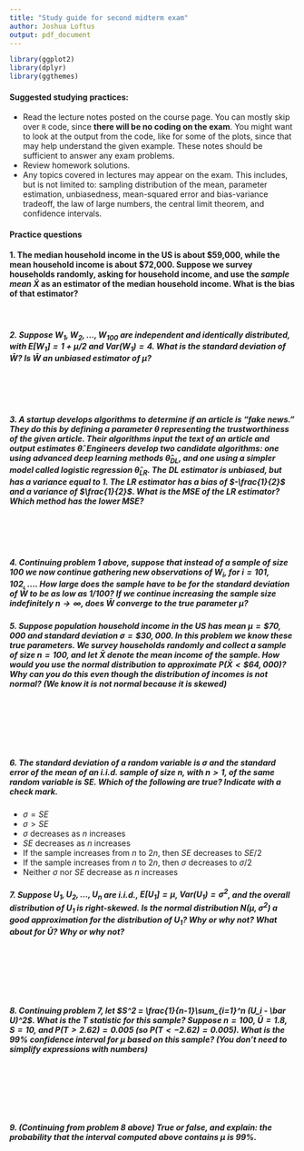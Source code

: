 ```yaml
---
title: "Study guide for second midterm exam"
author: Joshua Loftus
output: pdf_document
---
```


```r
library(ggplot2)
library(dplyr)
library(ggthemes)
```

#### Suggested studying practices:

- Read the lecture notes posted on the course page. You can mostly skip over `R` code, since **there will be no coding on the exam**. You might want to look at the output from the code, like for some of the plots, since that may help understand the given example. These notes should be sufficient to answer any exam problems.
- Review homework solutions.
- Any topics covered in lectures may appear on the exam. This includes, but is not limited to: sampling distribution of the mean, parameter estimation, unbiasedness, mean-squared error and bias-variance tradeoff, the law of large numbers, the central limit theorem, and confidence intervals.

#### Practice questions

#### 1. The median household income in the US is about \$59,000, while the mean household income is about \$72,000. Suppose we survey households randomly, asking for household income, and use the *sample mean* $\bar X$ as an estimator of the median household income. What is the bias of that estimator?

\ 


##### 2. Suppose $W_1, W_2, \ldots, W_{100}$ are independent and identically distributed, with $E[W_1] = 1 + \mu/2$ and $\text{Var}(W_1) = 4$. What is the standard deviation of $\bar W$? Is $\bar W$ an unbiased estimator of $\mu$? 

\ 

\ 

##### 3. A startup develops algorithms to determine if an article is "fake news." They do this by defining a parameter $\theta$ representing the trustworthiness of the given article. Their algorithms input the text of an article and output estimates $\hat \theta$. Engineers develop two candidate algorithms: one using advanced deep learning methods $\hat \theta_{\text{DL}}$, and one using a simpler model called logistic regression $\hat \theta_{\text{LR}}$. The DL estimator is unbiased, but has a variance equal to 1. The LR estimator has a bias of $-\frac{1}{2}$ and a variance of $\frac{1}{2}$. What is the MSE of the LR estimator? Which method has the lower MSE?

\ 

\ 

##### 4. Continuing problem 1 above, suppose that instead of a sample of size 100 we now continue gathering new observations of $W_i$, for $i = 101, 102, \ldots$. How large does the sample have to be for the standard deviation of $\bar W$ to be as low as 1/100? If we continue increasing the sample size indefinitely $n \to \infty$, does $\bar W$ converge to the true parameter $\mu$?

\newpage


##### 5. Suppose population household income in the US has mean $\mu = \$70,000$ and standard deviation $\sigma = \$30,000$. In this problem we know these true parameters. We survey households randomly and collect a sample of size $n = 100$, and let $\bar X$ denote the mean income of the sample. How would you use the normal distribution to approximate $P(\bar X < \$64,000)$? Why can you do this even though the distribution of incomes is not normal? (We know it is not normal because it is skewed)

\ 

\ 

\ 

##### 6. The standard deviation of a random variable is $\sigma$ and the standard error of the mean of an i.i.d. sample of size $n$, with $n > 1$, of the same random variable is $SE$. Which of the following are true? Indicate with a check mark.

- $\sigma = SE$
- $\sigma > SE$
- $\sigma$ decreases as $n$ increases
- $SE$ decreases as $n$ increases
- If the sample increases from $n$ to $2n$, then $SE$ decreases to $SE/2$
- If the sample increases from $n$ to $2n$, then $\sigma$ decreases to $\sigma/2$
- Neither $\sigma$ nor $SE$ decrease as $n$ increases


##### 7. Suppose $U_1, U_2, \ldots, U_n$ are i.i.d., $E[U_1] = \mu$, $\text{Var}(U_1) = \sigma^2$, and the overall distribution of $U_1$ is right-skewed. Is the normal distribution $N(\mu, \sigma^2)$ a good approximation for the distribution of $U_1$? Why or why not? What about for $\bar U$? Why or why not?

\ 

\ 

\ 

##### 8. Continuing problem 7, let $S^2 = \frac{1}{n-1}\sum_{i=1}^n (U_i - \bar U)^2$. What is the $T$ statistic for this sample? Suppose $n = 100$, $\bar U = 1.8$, $S = 10$, and $P(T > 2.62) = 0.005$ (so $P(T < -2.62) = 0.005$). What is the 99\% confidence interval for $\mu$ based on this sample? (You don't need to simplify expressions with numbers)

\ 

\ 

\ 

##### 9. (Continuing from problem 8 above) True or false, and explain: the probability that the interval computed above contains $\mu$ is 99\%.

\ 

